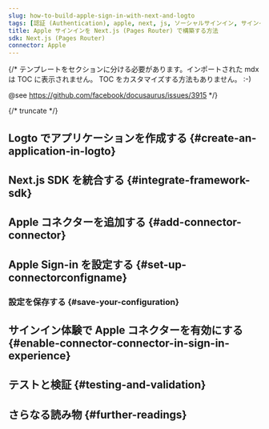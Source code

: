 ```yaml
---
slug: how-to-build-apple-sign-in-with-next-and-logto
tags: [認証 (Authentication), apple, next, js, ソーシャルサインイン, サインイン, ログイン]
title: Apple サインインを Next.js (Pages Router) で構築する方法
sdk: Next.js (Pages Router)
connector: Apple
---
```


{/*
  テンプレートをセクションに分ける必要があります。インポートされた mdx は TOC に表示されません。
  TOC をカスタマイズする方法もありません。 :-)

  @see https://github.com/facebook/docusaurus/issues/3915
*/}




{/* truncate */}

<Intro connector={connector} sdk="Next.js (Pages Router)" link="https://nextjs.org" />

## Logto でアプリケーションを作成する \{#create-an-application-in-logto}

<CreateApplication type="Traditional web" framework="Next.js" />

## Next.js SDK を統合する \{#integrate-framework-sdk}

<IntegrateSdk />

## Apple コネクターを追加する \{#add-connector-connector}

<AddSocialConnector connector={connector} framework="Next.js" />

## Apple Sign-in を設定する \{#set-up-connectorconfigname}

<ConnectorGuide />

### 設定を保存する \{#save-your-configuration}

<SaveYourConfiguration connector={connector} />

## サインイン体験で Apple コネクターを有効にする \{#enable-connector-connector-in-sign-in-experience}

<EnableSocialConnector connector={connector} />

## テストと検証 \{#testing-and-validation}

<TestingAndValidation connector={connector} sdk="Next.js (Pages Router)" />

## さらなる読み物 \{#further-readings}

<FurtherReadings />